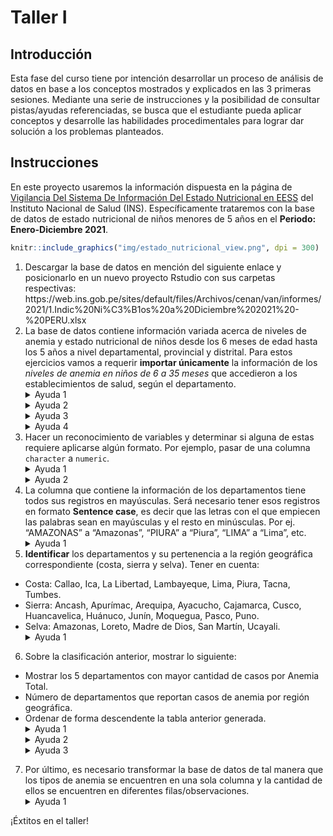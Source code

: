 # Taller I

## Introducción

Esta fase del curso tiene por intención desarrollar un proceso de análisis de datos en base a los conceptos mostrados y explicados en las 3 primeras sesiones. Mediante una serie de instrucciones y la posibilidad de consultar pistas/ayudas referenciadas, se busca que el estudiante pueda aplicar conceptos y desarrolle las habilidades procedimentales para lograr dar solución a los problemas planteados.

## Instrucciones

En este proyecto usaremos la información dispuesta en la página de [Vigilancia Del Sistema De Información Del Estado Nutricional en EESS](https://web.ins.gob.pe/es/alimentacion-y-nutricion/vigilancia-alimentaria-y-nutricional/vigilancia-del-sistema-de-informacion-del-estado-nutricional-en-%20EESS) del Instituto Nacional de Salud (INS). Específicamente trataremos con la base de datos de estado nutricional de niños menores de 5 años en el **Periodo: Enero-Diciembre 2021**.

```r
knitr::include_graphics("img/estado_nutricional_view.png", dpi = 300)
```

1. Descargar la base de datos en mención del siguiente enlace y posicionarlo en un nuevo proyecto Rstudio con sus carpetas respectivas: https://web.ins.gob.pe/sites/default/files/Archivos/cenan/van/informes/2021/1.Indic%20Ni%C3%B1os%20a%20Diciembre%202021%20-%20PERU.xlsx
2. La base de datos contiene información variada acerca de niveles de anemia y estado nutricional de niños desde los 6 meses de edad hasta los 5 años a nivel departamental, provincial y distrital. Para estos ejercicios vamos a requerir **importar únicamente** la información de los *niveles de anemia en niños de 6 a 35 meses* que accedieron a los establecimientos de salud, según el departamento.
<details>
  <summary>Ayuda 1</summary>
  <p>Esta data se encuentra en la hoja (sheet) **Anemia 6-35m x DEP**</p>
</details>
<details>
  <summary>Ayuda 2</summary>
  <p>Para importar una hoja de excel en específico se puede usar el argumento `sheet` dentro de la función `read_excel` del paquete `readxl`.</p>
</details>
<details>
  <summary>Ayuda 3</summary>
  <p>Para omitir la lectura de filas iniciales que podrían no contener información relevante, revisa el argumento `skip` de la función `read_excel`.</p>
</details>
<details>
  <summary>Ayuda 4</summary>
  <p>Si se tiene una fila que no forma parte de los valores de los datos que persiste a pesar de usar el argumento `skip`, se puede retirar mediante el uso de la función `slice()`. Recordar que si se usa el signo `-` dentro de esa función se está dando la indicación de **retirar** la fila en lugar de seleccionarla.</p>
</details>
3. Hacer un reconocimiento de variables y determinar si alguna de estas requiere aplicarse algún formato. Por ejemplo, pasar de una columna `character` a `numeric`.
<details>
  <summary>Ayuda 1</summary>
  <p>Para el reconocimiento de variables se puede usar la función `glimpse()`</p>
</details>
<details>
  <summary>Ayuda 2</summary>
  <p>El formateo de los datos se puede hacer con la función `mutate()`. Además existen 2 funciones bases que podrían ser útiles (alguna de ellas): `as.character()` y `as.numeric()`.</p>
</details>
4. La columna que contiene la información de los departamentos tiene todos sus registros en mayúsculas. Será necesario tener esos registros en formato **Sentence case**, es decir que las letras con el que empiecen las palabras sean en mayúsculas y el resto en minúsculas. Por ej. “AMAZONAS” a “Amazonas”, “PIURA” a “Piura”, “LIMA” a “Lima”, etc.
<details>
  <summary>Ayuda 1</summary>
  <p>Las funciones `mutate()` y `str_to_sentence()` serán útiles para completar esta petición.</p>
</details>
5. **Identificar** los departamentos y su pertenencia a la región geográfica correspondiente (costa, sierra y selva). Tener en cuenta:
  - Costa: Callao, Ica, La Libertad, Lambayeque, Lima, Piura, Tacna, Tumbes.
  - Sierra: Ancash, Apurímac, Arequipa, Ayacucho, Cajamarca, Cusco, Huancavelica, Huánuco, Junín, Moquegua, Pasco, Puno.
  - Selva: Amazonas, Loreto, Madre de Dios, San Martín, Ucayali.
<details>
  <summary>Ayuda 1</summary>
  <p>Para clasificar una variable existente, revisar: `mutate()` y `case_when()`.</p>
</details>
6. Sobre la clasificación anterior, mostrar lo siguiente:
  - Mostrar los 5 departamentos con mayor cantidad de casos por Anemia Total.
  - Número de departamentos que reportan casos de anemia por región geográfica.
  - Ordenar de forma descendente la tabla anterior generada.
<details>
  <summary>Ayuda 1</summary>
  <p>La función `slice_max()` es útil para seleccionar los casos más frecuentes en base a otra (cantidad, por ej.)</p>
</details>
<details>
  <summary>Ayuda 2</summary>
  <p>La función `count()` es útil para generar tablas de frecuencias y contabilizar casos.</p>
</details>
<details>
  <summary>Ayuda 3</summary>
  <p>Revisar: Uso de `arrange()` y `desc()`.</p>
</details>
7. Por último, es necesario transformar la base de datos de tal manera que los tipos de anemia se encuentren en una sola columna y la cantidad de ellos se encuentren en diferentes filas/observaciones. 
<details>
  <summary>Ayuda 1</summary>
  <p>La función `pivot_longer()` puede agrupar varias columnas en una sola.</p>
</details>

¡Éxtitos en el taller!